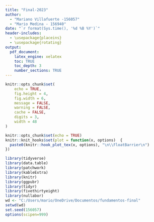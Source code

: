 ```yaml
---
title: "Final-2023" 
author: 
  - "Mariano Villafuerte -156057" 
  - "Mario Medina - 156940"
date: "`r format(Sys.time(), '%d %B %Y')`"
header-includes:
  - \usepackage{placeins}
  - \usepackage{rotating}
output: 
  pdf_document:
    latex_engine: xelatex
    toc: TRUE
    toc_depth: 3
    number_sections: TRUE
---
```


```r
knitr::opts_chunk$set(
	echo = TRUE,
	fig.height = 4,
	fig.width = 6,
	message = FALSE,
	warning = FALSE,
	cache = FALSE,
	digits = 3,
	width = 48
)

knitr::opts_chunk$set(echo = TRUE)
knitr::knit_hooks$set(plot = function(x, options)  {
  paste0(knitr::hook_plot_tex(x, options), "\n\\FloatBarrier\n")
})
```

```r
library(tidyverse)
library(data.table)
library(patchwork)
library(kableExtra)
library(knitr)
library(ggpubr)
library(tidyr)
library(fivethirtyeight)
library(nullabor)
wd <- "C:/Users/mario/OneDrive/Documentos/fundamentos-final"
setwd(wd)
set.seed(156057)
options(scipen=999)
```